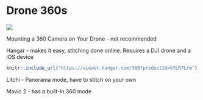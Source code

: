 # Drone 360s

![](images/work-in-progress_200x118.png)

Mounting a 360 Camera on Your Drone - not recommended

Hangar - makes it easy, stitching done online. Requires a DJI drone and a iOS device

```r
knitr::include_url("https://viewer.hangar.com/360?productId=bYLR7Lrm")
```

Litchi - Panorama mode, have to stitch on your own

Mavic 2 - has a built-in 360 mode




